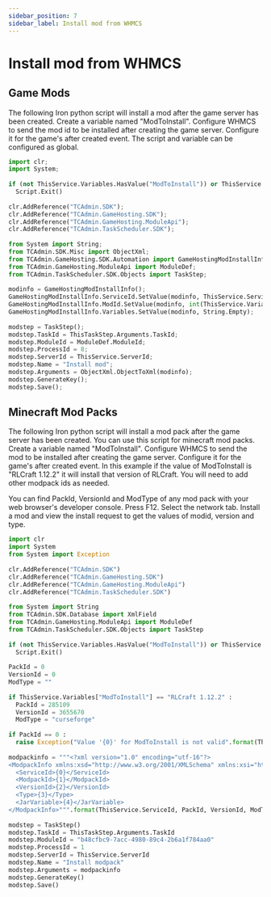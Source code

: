 ```yaml
---
sidebar_position: 7
sidebar_label: Install mod from WHMCS
---
```


# Install mod from WHMCS

## Game Mods

The following Iron python script will install a mod after the game server has been created. Create a variable named "ModToInstall". Configure WHMCS to send the mod id to be installed after creating the game server. Configure it for the game's after created event. The script and variable can be configured as global.

```python
import clr;
import System;
 
if (not ThisService.Variables.HasValue("ModToInstall")) or ThisService.Variables["ModToInstall"] == "":
  Script.Exit()
 
clr.AddReference("TCAdmin.SDK");
clr.AddReference("TCAdmin.GameHosting.SDK");
clr.AddReference("TCAdmin.GameHosting.ModuleApi");
clr.AddReference("TCAdmin.TaskScheduler.SDK");
 
from System import String;
from TCAdmin.SDK.Misc import ObjectXml;
from TCAdmin.GameHosting.SDK.Automation import GameHostingModInstallInfo;
from TCAdmin.GameHosting.ModuleApi import ModuleDef;
from TCAdmin.TaskScheduler.SDK.Objects import TaskStep;
 
modinfo = GameHostingModInstallInfo();
GameHostingModInstallInfo.ServiceId.SetValue(modinfo, ThisService.ServiceId);
GameHostingModInstallInfo.ModId.SetValue(modinfo, int(ThisService.Variables["ModToInstall"]));
GameHostingModInstallInfo.Variables.SetValue(modinfo, String.Empty);
 
modstep = TaskStep();
modstep.TaskId = ThisTaskStep.Arguments.TaskId;
modstep.ModuleId = ModuleDef.ModuleId;
modstep.ProcessId = 8;
modstep.ServerId = ThisService.ServerId;
modstep.Name = "Install mod";
modstep.Arguments = ObjectXml.ObjectToXml(modinfo);
modstep.GenerateKey();
modstep.Save();
```

## Minecraft Mod Packs

The following Iron python script will install a mod pack after the game server has been created. You can use this script for minecraft mod packs. Create a variable named "ModToInstall". Configure WHMCS to send the mod to be installed after creating the game server. Configure it for the game's after created event. In this example if the value of ModToInstall is "RLCraft 1.12.2" it will install that version of RLCraft. You will need to add other modpack ids as needed.

You can find PackId, VersionId and ModType of any mod pack with your web browser's developer console. Press F12. Select the network tab. Install a mod and view the install request to get the values of modid, version and type.

```python
import clr
import System
from System import Exception
 
clr.AddReference("TCAdmin.SDK")
clr.AddReference("TCAdmin.GameHosting.SDK")
clr.AddReference("TCAdmin.GameHosting.ModuleApi")
clr.AddReference("TCAdmin.TaskScheduler.SDK")
 
from System import String
from TCAdmin.SDK.Database import XmlField
from TCAdmin.GameHosting.ModuleApi import ModuleDef
from TCAdmin.TaskScheduler.SDK.Objects import TaskStep
 
if (not ThisService.Variables.HasValue("ModToInstall")) or ThisService.Variables["ModToInstall"] == "":
  Script.Exit()
 
PackId = 0
VersionId = 0
ModType = ""
   
if ThisService.Variables["ModToInstall"] == "RLCraft 1.12.2" :
  PackId = 285109
  VersionId = 3655670
  ModType = "curseforge"
 
if PackId == 0 :
  raise Exception("Value '{0}' for ModToInstall is not valid".format(ThisService.Variables["ModToInstall"]))
 
modpackinfo = """<?xml version="1.0" encoding="utf-16"?>
<ModpackInfo xmlns:xsd="http://www.w3.org/2001/XMLSchema" xmlns:xsi="http://www.w3.org/2001/XMLSchema-instance">
  <ServiceId>{0}</ServiceId>
  <ModpackId>{1}</ModpackId>
  <VersionId>{2}</VersionId>
  <Type>{3}</Type>
  <JarVariable>{4}</JarVariable>
</ModpackInfo>""".format(ThisService.ServiceId, PackId, VersionId, ModType, "customjar")
 
modstep = TaskStep()
modstep.TaskId = ThisTaskStep.Arguments.TaskId
modstep.ModuleId = "b48cfbc9-7acc-4980-89c4-2b6a1f784aa0"
modstep.ProcessId = 1
modstep.ServerId = ThisService.ServerId
modstep.Name = "Install modpack"
modstep.Arguments = modpackinfo
modstep.GenerateKey()
modstep.Save()
```